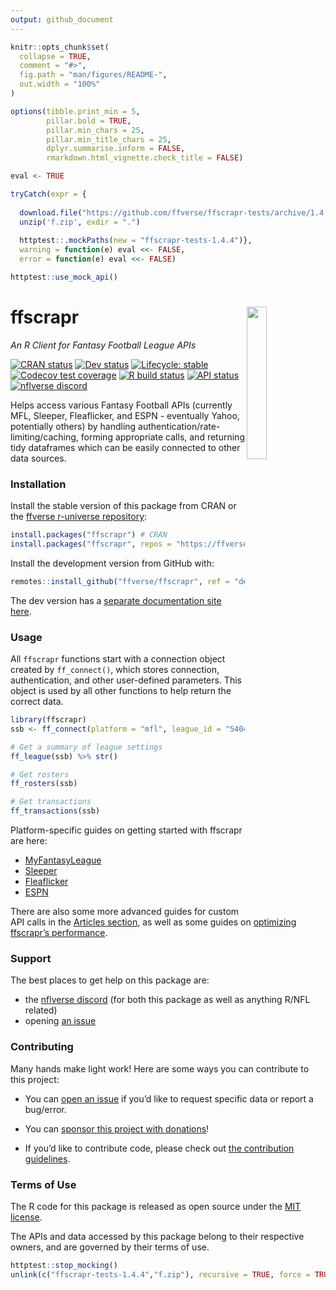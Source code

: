 ```yaml
---
output: github_document
---
```


<!-- README.md is generated from README.Rmd. Please edit that file -->

```r
knitr::opts_chunk$set(
  collapse = TRUE,
  comment = "#>",
  fig.path = "man/figures/README-",
  out.width = "100%"
)

options(tibble.print_min = 5, 
        pillar.bold = TRUE, 
        pillar.min_chars = 25, 
        pillar.min_title_chars = 25,
        dplyr.summarise.inform = FALSE,
        rmarkdown.html_vignette.check_title = FALSE)

eval <- TRUE

tryCatch(expr = {
  
  download.file("https://github.com/ffverse/ffscrapr-tests/archive/1.4.4.zip","f.zip")
  unzip('f.zip', exdir = ".")
  
  httptest::.mockPaths(new = "ffscrapr-tests-1.4.4")},
  warning = function(e) eval <<- FALSE,
  error = function(e) eval <<- FALSE)

httptest::use_mock_api()
```

# ffscrapr <a href='#'><img src="man/figures/logo.svg" align="right" width="25%" min-width="120px"/></a>

*An R Client for Fantasy Football League APIs*

<!-- badges: start -->

[![CRAN status](https://img.shields.io/cran/v/ffscrapr?style=flat-square&logo=R&label=CRAN)](https://CRAN.R-project.org/package=ffscrapr) 
[![Dev status](https://img.shields.io/github/r-package/v/ffverse/ffscrapr/dev?label=dev&style=flat-square&logo=github)](https://ffscrapr.ffverse.com/dev/) 
[![Lifecycle: stable](https://img.shields.io/badge/lifecycle-stable-green.svg?style=flat-square)](https://lifecycle.r-lib.org/articles/stages.html) 
[![Codecov test coverage](https://img.shields.io/codecov/c/github/ffverse/ffscrapr?label=codecov&style=flat-square&logo=codecov)](https://codecov.io/gh/ffverse/ffscrapr?branch=main) 
[![R build status](https://img.shields.io/github/workflow/status/ffverse/ffscrapr/R-CMD-check?label=R%20check&style=flat-square&logo=github)](https://github.com/ffverse/ffscrapr/actions) 
[![API status](https://img.shields.io/github/workflow/status/ffverse/ffscrapr/Test%20APIs?label=API%20check&style=flat-square&logo=github)](https://github.com/ffverse/ffscrapr/actions) 
[![nflverse discord](https://img.shields.io/discord/591914197219016707.svg?color=5865F2&label=nflverse%20discord&logo=discord&logoColor=5865F2&style=flat-square)](https://discord.com/invite/5Er2FBnnQa)

<!-- badges: end -->

Helps access various Fantasy Football APIs (currently MFL, Sleeper, Fleaflicker, and ESPN - eventually Yahoo, potentially others) by handling authentication/rate-limiting/caching, forming appropriate calls, and returning tidy dataframes which can be easily connected to other data sources.

### Installation

Install the stable version of this package from CRAN or the [ffverse r-universe repository](https://ffverse.r-universe.dev):

```r
install.packages("ffscrapr") # CRAN
install.packages("ffscrapr", repos = "https://ffverse.r-universe.dev")
```

Install the development version from GitHub with:

```r
remotes::install_github("ffverse/ffscrapr", ref = "dev")
```

The dev version has a [separate documentation site here](https://ffscrapr.ffverse.com/dev/).

### Usage

All `ffscrapr` functions start with a connection object created by `ff_connect()`, which stores connection, authentication, and other user-defined parameters. This object is used by all other functions to help return the correct data.

```r
library(ffscrapr)
ssb <- ff_connect(platform = "mfl", league_id = "54040", season = 2020)

# Get a summary of league settings
ff_league(ssb) %>% str()

# Get rosters
ff_rosters(ssb)

# Get transactions
ff_transactions(ssb)
```

Platform-specific guides on getting started with ffscrapr are here:

-   [MyFantasyLeague](https://ffscrapr.ffverse.com/articles/mfl_basics.html)  
-   [Sleeper](https://ffscrapr.ffverse.com/articles/sleeper_basics.html)
-   [Fleaflicker](https://ffscrapr.ffverse.com/articles/fleaflicker_basics.html)
-   [ESPN](https://ffscrapr.ffverse.com/articles/espn_basics.html)

There are also some more advanced guides for custom API calls in the [Articles section](https://ffscrapr.ffverse.com/articles/), as well as some guides on [optimizing ffscrapr's performance](https://ffscrapr.ffverse.com/articles/ffscrapr_caching.html).

### Support

The best places to get help on this package are:

- the [nflverse discord](https://discord.com/invite/5Er2FBnnQa) (for both this package as well as anything R/NFL related)
- opening [an issue](https://github.com/ffverse/ffscrapr/issues/new/choose)

### Contributing

Many hands make light work! Here are some ways you can contribute to this project:

-   You can [open an issue](https://github.com/ffverse/ffscrapr/issues/new/choose) if you'd like to request specific data or report a bug/error.

-   You can [sponsor this project with donations](https://github.com/sponsors/tanho63)!

-   If you'd like to contribute code, please check out [the contribution guidelines](https://ffscrapr.ffverse.com/CONTRIBUTING.html).

### Terms of Use

The R code for this package is released as open source under the [MIT license](https://ffscrapr.ffverse.com/LICENSE.html).

The APIs and data accessed by this package belong to their respective owners, and are governed by their terms of use.

```r
httptest::stop_mocking()
unlink(c("ffscrapr-tests-1.4.4","f.zip"), recursive = TRUE, force = TRUE)
```
